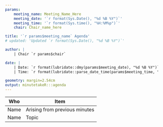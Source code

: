 ```yaml
---
params:
    meeting_name: Meeting_Name_Here
    meeting_date: '`r format(Sys.Date(), "%d %B %Y")`'
    meeting_time: '`r format(Sys.time(), "%H:%M%p")`'
	chair: Chair_name_here

title: '`r params$meeting_name` Agenda'
# updated: 'Updated `r format(Sys.Date(), "%d %B %Y")`'

author: |
    | Chair `r params$chair`

date: |
    | Date: `r format(lubridate::dmy(params$meeting_date), "%d %B %Y")`
    | Time: `r format(lubridate::parse_date_time(params$meeting_time, "HM"), "%H:%M%p")`

geometry: margin=2.54cm
output: minutetakeR:::agenda
---
```


Who       | Item
--------- | ---------
Name      | Arising from previous minutes 
Name      | Topic
